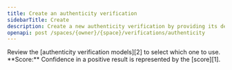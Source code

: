 ```yaml
---
title: Create an authenticity verification
sidebarTitle: Create
description: Create a new authenticity verification by providing its details.
openapi: post /spaces/{owner}/{space}/verifications/authenticity
---
```


<Tip>
  Review the [authenticity verification models][2]
  to select which one to use.
</Tip>

<Note>
  **Score:** Confidence in a positive result
  is represented by the [score][1].
</Note>

[1]: /api-reference/verifications/scores
[2]: /models/authenticity-verification
